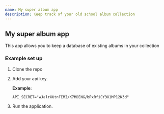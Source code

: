 ```yaml
---
name: My super album app
description: Keep track of your old school album collection
---
```


## My super album app

This app allows you to keep a database of existing albums in your collection

### Example set up

1. Clone the repo
1. Add your api key.

   **Example:**

   ```
   API_SECRET="wJalrXUtnFEMI/K7MDENG/bPxRfiCY3X1MP12K3d"
   ```

1. Run the application.
